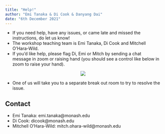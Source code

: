 ```yaml
---
title: "Help!"
author: "Emi Tanaka & Di Cook & Danyang Dai"
date: "6th December 2021"
---
```


* If you need help, have any issues, or came late and missed the instructions, do let us know!
* The workshop teaching team is Emi Tanaka, Di Cook and Mitchell O'Hara-Wild.
* If you'd like help, please flag Di, Emi or Mitch by sending a chat message in zoom or raising hand (you should see a control like below in zoom to raise your hand).

<center>
<img src="slides/images/zoom-help.png">
</center>

* One of us will take you to a separate break out room to try to resolve the issue.

## Contact

* Emi Tanaka: emi.tanaka@monash.edu  
* Di Cook: dicook@monash.edu
* Mitchell O'Hara-Wild: mitch.ohara-wild@monash.edu
